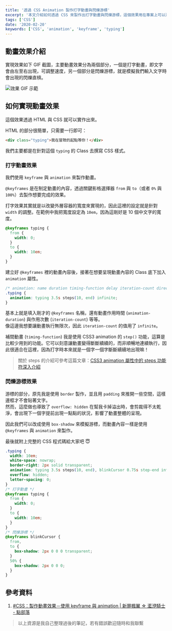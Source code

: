 ```yaml
---
title: '透過 CSS Animation 製作打字動畫與閃爍游標'
excerpt: '本文介紹如何透過 CSS 來製作出打字動畫與閃爍游標，這個效果用在專案上可以添增一些亮點，視覺效果還滿不錯的，一起來試試看吧！'
tags: ['CSS']
date: '2020-02-20'
keywords: ['CSS', 'animation', 'keyframe', 'typing']
---
```


## 動畫效果介紹

實現效果如下 GIF 截圖，主要動畫效果分為兩個部分，一個是打字動畫，即文字會由左至右出現，可調整速度，另一個部分是閃爍游標，就是模擬我們輸入文字時會出現的閃爍直槓。

![效果 GIF 示範](https://i.imgur.com/vR51PwH.gif)

## 如何實現動畫效果

這個效果透過 HTML 與 CSS 就可以實作出來。

HTML 的部分很簡單，只需要一行即可：

```html
<div class="typing">我在冒險的起點等你！</div>
```

我們主要都是在針對這個 `typing` 的 Class 去撰寫 CSS 樣式。

### 打字動畫效果

我們使用 `keyframe` 與 `animation` 來製作動畫。

`@keyframes` 是在制定動畫的內容，透過關鍵影格選擇器 `from` 與 `to`（或者 `0%` 與 `100%`）去製作想要完成的效果。

打字效果其實就是以改變外層容器的寬度來實現的，因此這裡的設定就是針對 `width` 的調整。在範例中我把寬度設定為 `10em`，因為這剛好是 10 個中文字的寬度。

```css
@keyframes typing {
  from {
    width: 0;
  }
  to {
    width: 10em;
  }
}
```

建立好 `@keyframes` 裡的動畫內容後，接著在想要呈現動畫內容的 Class 底下加入 `animation` 屬性。

```css
/* animation: name duration timing-function delay iteration-count direction; */
.typing {
  animation: typing 3.5s steps(10, end) infinite;
}
```

基本上就是填入剛才的 `@keyframes` 名稱，還有動畫作用時間 (`animation-duration`) 與作用次數 (`iteration-count`) 等等。  
像這邊我想要讓動畫執行無限次，因此 `iteration-count` 的值用了 `infinite`。

補間動畫 (`timing-function`) 我是使用 CSS3 animation 的 `step()` 功能，這算是比較少用到的功能。它可以刻意讓動畫變得斷斷續續的，而非順暢地連續執行，因此很適合在這裡，因為打字時本來就是一個字一個字斷斷續續地出現嘛！

> 關於 steps 的介紹可參考這篇文章：[CSS3 animation 屬性中的 steps 功能符深入介紹](https://www.zhangxinxu.com/wordpress/2018/06/css3-animation-steps-step-start-end/)

### 閃爍游標效果

游標的部分，原先我是使用 `border` 製作，並且用 `padding` 來推開一些空間，這樣邊框才不會貼著文字。  
然而，這麼做也導致了 `overflow: hidden` 在幫我卡掉溢出時，會剪裁得不太乾淨，會出現下一個字提前出現一點點的狀況，影響了動畫整體的呈現。

因此我們可以改成使用 `box-shadow` 來模擬游標，而動畫內容一樣是使用 `@keyframes` 與 `animation` 來製作。

最後就附上完整的 CSS 程式碼給大家吧 😇

```css
.typing {
  width: 10em;
  white-space: nowrap;
  border-right: 2px solid transparent;
  animation: typing 3.5s steps(10, end), blinkCursor 0.75s step-end infinite;
  overflow: hidden;
  letter-spacing: 0;
}
/* 打字動畫 */
@keyframes typing {
  from {
    width: 0;
  }
  to {
    width: 10em;
  }
}
/* 閃爍游標 */
@keyframes blinkCursor {
  from,
  to {
    box-shadow: 2px 0 0 0 transparent;
  }
  50% {
    box-shadow: 2px 0 0 0;
  }
}
```

## 參考資料

1. [#CSS：製作動畫效果－使用 keyframe 與 animation | 新罪楓翼 ☆ 灆洢騎士 - 點部落](https://dotblogs.com.tw/knightzone/2013/09/07/116716)

> 以上資源是我自己整理過後的筆記，若有錯誤歡迎隨時和我聯繫
